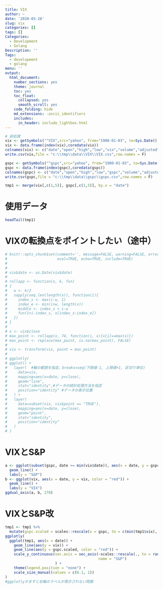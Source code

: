 ```yaml
---
title: VIX
author: ~
date: '2020-03-28'
slug: vix
categories: []
tags: []
Categories:
  - Development
  - Golang
Description: ''
Tags:
  - development
  - golang
menu: ''
output:
  html_document:
    number_sections: yes
    theme: journal
    toc: yes
    toc_float:
      collapsed: yes
      smooth_scroll: yes
    code_folding: hide
    md_extensions: -ascii_identifiers
    includes:
      in_header: include_lightbox.html
---
```


```r
# 前処理
vix <- getSymbols("^VIX",src="yahoo", from="1900-01-03", to=Sys.Date(), auto.assign=FALSE)
vix <- data.frame(index(vix),coredata(vix))
colnames(vix) <- c("date","open","high","low","vix","volume","adjusted")
write.csv(vix,file = "c:\\tmp\\data\\VIX\\VIX.csv",row.names = F)

gspc <- getSymbols("^gspc",src="yahoo", from="1900-01-03", to=Sys.Date(), auto.assign=FALSE)
gspc <- data.frame(index(gspc),coredata(gspc))
colnames(gspc) <- c("date","open","high","low","gspc","volume","adjusted")
write.csv(gspc,file = "c:\\tmp\\data\\gspc\\gspc.csv",row.names = F)

tmp1 <- merge(vix[,c(1,5)], gspc[,c(1,5)], by.x = "date")
```

# 使用データ
```r
headTail(tmp1)
```

# VIXの転換点をポイントしたい（途中）

```r
# knitr::opts_chunk$set(comment='', message=FALSE, warning=FALSE, error=FALSE, 
#                       eval=TRUE, echo=TRUE, include=TRUE)
# 
# 
# vix$date <- as.Date(vix$date)
# 
# rollapp <- function(x, k, fun)
# {
#   w <- k/2
#   sapply(seq_len(length(x)), function(i){
#     index_s <- max(i-w, 1)
#     index_e <- min(i+w, length(x))
#     middle <- index_s + i-w
#     fun(1+i-index_s, x[index_s:index_e])
#   })
# }
# 
# x <- vix$close
# max_point <- rollapp(x, 74, function(i, x){x[i]==max(x)})
# max_point <- replace(max_point, is.na(max_point), FALSE)
# 
# vix <- transform(vix, point = max_point)
# 
# ggplotly(
# ggplot() +
#   layer(  #軸の範囲を指定。breaks=seq(下限値-1, 上限値+1, 区切り単位)
#     data=vix, 
#     mapping=aes(x=date, y=close), 
#     geom="line", 
#     stat="identity",#データの統計処理方法を指定 
#     position="identity" #データの表示位置
#   ) +
#   layer(
#     data=subset(vix, vix$point == "TRUE"), 
#     mapping=aes(x=date, y=close), 
#     geom="point", 
#     stat="identity", 
#     position="identity"
#   )
# )
```

# VIXとS&P
```r
a <- ggplot(subset(gspc, date >= min(vix$date)), aes(x = date, y = gspc)) +
  geom_line() +
  labs(y = "S&P")
b <- ggplot(vix, aes(x = date, y = vix, color = "red")) +
  geom_line() +
  labs(y = "VIX")
ggdual_axis(a, b, 270)
```

# VIXとS&P改
```r
tmp1 <- tmp1 %>%
  mutate(gspc.scaled = scales::rescale(x = gspc, to = c(min(tmp1$vix), max(tmp1$vix))))
ggplotly(
  ggplot(tmp1, aes(x = date)) +
    geom_line(aes(y = vix)) +
    geom_line(aes(y = gspc.scaled, color = "red")) +
    scale_y_continuous(sec.axis = sec_axis(~scales::rescale(., to = range(tmp1$gspc)),
                                           name = "S&P")
                       ) +
    theme(legend.position = "none") +
    scale_size_manual(values = c(0.1, 1))
)
#ggplotlyかますと右軸のラベルが表示されない問題
```